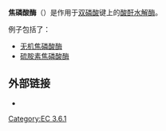 '''焦磷酸酶'''（{{lang-en|Pyrophosphatase}}）是作用于[[双磷酸|双磷酸]]键上的[[酸酐水解酶|酸酐水解酶]]。

例子包括了：
* [[无机焦磷酸酶|无机焦磷酸酶]]
* [[硫胺素焦磷酸酶|硫胺素焦磷酸酶]]

==外部链接==
* {{MeshName|Pyrophosphatases}}

{{酸酐水解酶}}

{{biochem-stub}}

[[Category:EC_3.6.1|Category:EC 3.6.1]]